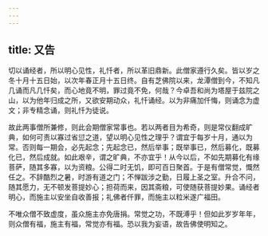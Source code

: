 ```yaml
---
---
---
```

title: 又告
---

切以诵经者，所以明心见性，礼忏者，所以革旧鼎新。此僧家遵行久矣。皆以岁之冬十月十五日始，以次年春正月十五日终。自有芝佛院以来，龙潭僧到今，不知凡几诵而凡几忏矣，而心地竟不明，罪过竟不免，何哉？今卓吾和尚为塔屋于兹院之山，以为他年归成之所，又欲安期动众，礼忏诵经。以为非痛加仟悔，则诵念为虚文；非专精念诵，则礼忏为徒说。

故此两事僧所兼修，则此会期僧家常事也。若以两者目为希奇，则是常仪翻成旷典，如何可责以寡过省愆之道，望以明心见性之理乎？谓宜于每岁十月，通以为常。否则每一期会，必先起念；先起念已，然后举事；既举事已，然后募化，既募化已，然后成就。如此艰辛，谓之旷典，不亦宜乎！从今以后，不如先期募化有缘菩萨，随其多寡，以为资粮。公得二时无饥，即可百日聚首。于是有僧常觉，慨然任之。不辞酷烈之暑，时游有道之门；不惮跋涉之勤，日履上圣之室。升合不问，随其愿力，无不顿发菩提妙心；担荷而来，因其斋粮，可使随获菩提妙果。诵经者明心，而施主以安坐自收善报；礼佛者仟罪，而施主以粒米遂广福田。

不唯众僧不致虚度，虽众施主亦免唐捐。常觉之功，不既溥乎！但如此岁岁年年，则众僧有福，施主有福，常觉亦有福。恐以我为妄语，故告佛使明知之。
